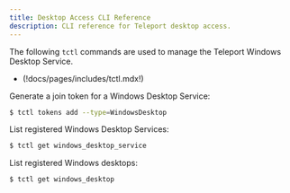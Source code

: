 ```yaml
---
title: Desktop Access CLI Reference
description: CLI reference for Teleport desktop access.
---
```


The following `tctl` commands are used to manage the Teleport Windows Desktop
Service.

- (!docs/pages/includes/tctl.mdx!)

Generate a join token for a Windows Desktop Service:

```sh
$ tctl tokens add --type=WindowsDesktop
```

List registered Windows Desktop Services:

```sh
$ tctl get windows_desktop_service
```

List registered Windows desktops:

```sh
$ tctl get windows_desktop
```
